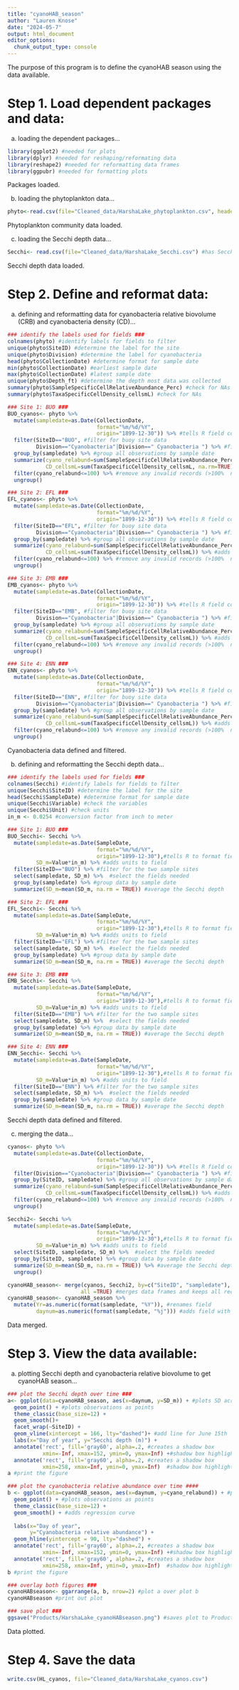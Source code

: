```yaml
---
title: "cyanoHAB_season"
author: "Lauren Knose"
date: "2024-05-7"
output: html_document
editor_options: 
  chunk_output_type: console
---
```


The purpose of this program is to define the cyanoHAB season using the data available.

# Step 1. Load dependent packages and data:

a) loading the dependent packages...

```r
library(ggplot2) #needed for plots
library(dplyr) #needed for reshaping/reformating data
library(reshape2) #needed for reformatting data frames
library(ggpubr) #needed for formatting plots
```

Packages loaded.

b) loading the phytoplankton data...

```r
phyto<-read.csv(file="Cleaned_data/HarshaLake_phytoplankton.csv", header=TRUE) #has the phytoplankton community dataset
```

Phytoplankton community data loaded. 

c) loading the Secchi depth data...

```r
Secchi<- read.csv(file="Cleaned_data/HarshaLake_Secchi.csv") #has Secchi depth data
```

Secchi depth data loaded.

# Step 2. Define and reformat data:

a) defining and reformatting data for cyanobacteria relative biovolume (CRB) and cyanobacteria density (CD)...

```r
### identify the labels used for fields ###
colnames(phyto) #identify labels for fields to filter
unique(phyto$SiteID) #determine the label for the site
unique(phyto$Division) #determine the label for cyanobacteria
head(phyto$CollectionDate) #determine format for sample date
min(phyto$CollectionDate) #earliest sample date
max(phyto$CollectionDate) #latest sample date
unique(phyto$Depth_ft) #determine the depth most data was collected
summary(phyto$SampleSpecificCellRelativeAbundance_Perc) #check for NAs
summary(phyto$TaxaSpecificCellDensity_cellsmL) #check for NAs

### Site 1: BUO ###
BUO_cyanos<- phyto %>%
  mutate(sampledate=as.Date(CollectionDate, 
                            format="%m/%d/%Y",
                            origin="1899-12-30")) %>% #tells R field contains dates
  filter(SiteID=="BUO", #filter for buoy site data
         Division=="Cyanobacteria"|Division==" Cyanobacteria ") %>% #filter for cyanobacteria data
  group_by(sampledate) %>% #group all observations by sample date
  summarize(cyano_relabund=sum(SampleSpecificCellRelativeAbundance_Perc, na.rm=TRUE), #add all observations of cyanobacteria biovolumes together for each sample date
            CD_cellsmL=sum(TaxaSpecificCellDensity_cellsmL, na.rm=TRUE)) %>% #adds all the cyanobacteria cells/mL together for each sample date
  filter(cyano_relabund<=100) %>% #remove any invalid records (>100%  not valid entry)
  ungroup()

### Site 2: EFL ###
EFL_cyanos<- phyto %>%
  mutate(sampledate=as.Date(CollectionDate, 
                            format="%m/%d/%Y",
                            origin="1899-12-30")) %>% #tells R field contains dates
  filter(SiteID=="EFL", #filter for buoy site data
         Division=="Cyanobacteria"|Division==" Cyanobacteria ") %>% #filter for cyanobacteria data
  group_by(sampledate) %>% #group all observations by sample date
  summarize(cyano_relabund=sum(SampleSpecificCellRelativeAbundance_Perc), #add all observations of cyanobacteria biovolumes together for each sample date
            CD_cellsmL=sum(TaxaSpecificCellDensity_cellsmL)) %>% #adds all the cyanobacteria cells/mL together for each sample date
  filter(cyano_relabund<=100) %>% #remove any invalid records (>100%  not valid entry)
  ungroup()

### Site 3: EMB ###
EMB_cyanos<- phyto %>%
  mutate(sampledate=as.Date(CollectionDate, 
                            format="%m/%d/%Y",
                            origin="1899-12-30")) %>% #tells R field contains dates
  filter(SiteID=="EMB", #filter for buoy site data
         Division=="Cyanobacteria"|Division==" Cyanobacteria ") %>% #filter for cyanobacteria data
  group_by(sampledate) %>% #group all observations by sample date
  summarize(cyano_relabund=sum(SampleSpecificCellRelativeAbundance_Perc), #add all observations of cyanobacteria biovolumes together for each sample date
            CD_cellsmL=sum(TaxaSpecificCellDensity_cellsmL)) %>% #adds all the cyanobacteria cells/mL together for each sample date
  filter(cyano_relabund<=100) %>% #remove any invalid records (>100%  not valid entry)
  ungroup()

### Site 4: ENN ###
ENN_cyanos<- phyto %>%
  mutate(sampledate=as.Date(CollectionDate, 
                            format="%m/%d/%Y",
                            origin="1899-12-30")) %>% #tells R field contains dates
  filter(SiteID=="ENN", #filter for buoy site data
         Division=="Cyanobacteria"|Division==" Cyanobacteria ") %>% #filter for cyanobacteria data
  group_by(sampledate) %>% #group all observations by sample date
  summarize(cyano_relabund=sum(SampleSpecificCellRelativeAbundance_Perc), #add all observations of cyanobacteria biovolumes together for each sample date
            CD_cellsmL=sum(TaxaSpecificCellDensity_cellsmL)) %>% #adds all the cyanobacteria cells/mL together for each sample date
  filter(cyano_relabund<=100) %>% #remove any invalid records (>100%  not valid entry)
  ungroup()
```

Cyanobacteria data defined and filtered.

b) defining and reformatting the Secchi depth data...

```r
### identify the labels used for fields ###
colnames(Secchi) #identify labels for fields to filter
unique(Secchi$SiteID) #determine the label for the site
head(Secchi$SampleDate) #determine format for sample date
unique(Secchi$Variable) #check the variables 
unique(Secchi$Unit) #check units
in_m <- 0.0254 #conversion factor from inch to meter

### Site 1: BUO ###
BUO_Secchi<- Secchi %>%
  mutate(sampledate=as.Date(SampleDate, 
                            format="%m/%d/%Y",
                            origin="1899-12-30"),#tells R to format field as Date
         SD_m=Value*in_m) %>% #adds units to field
  filter(SiteID=="BUO") %>% #filter for the two sample sites
  select(sampledate, SD_m) %>%  #select the fields needed
  group_by(sampledate) %>% #group data by sample date
  summarize(SD_m=mean(SD_m, na.rm = TRUE)) #average the Secchi depth 

### Site 2: EFL ###
EFL_Secchi<- Secchi %>%
  mutate(sampledate=as.Date(SampleDate, 
                            format="%m/%d/%Y",
                            origin="1899-12-30"),#tells R to format field as Date
         SD_m=Value*in_m) %>% #adds units to field
  filter(SiteID=="EFL") %>% #filter for the two sample sites
  select(sampledate, SD_m) %>%  #select the fields needed
  group_by(sampledate) %>% #group data by sample date
  summarize(SD_m=mean(SD_m, na.rm = TRUE)) #average the Secchi depth 

### Site 3: EMB ###
EMB_Secchi<- Secchi %>%
  mutate(sampledate=as.Date(SampleDate, 
                            format="%m/%d/%Y",
                            origin="1899-12-30"),#tells R to format field as Date
         SD_m=Value*in_m) %>% #adds units to field
  filter(SiteID=="EMB") %>% #filter for the two sample sites
  select(sampledate, SD_m) %>%  #select the fields needed
  group_by(sampledate) %>% #group data by sample date
  summarize(SD_m=mean(SD_m, na.rm = TRUE)) #average the Secchi depth 

### Site 4: ENN ###
ENN_Secchi<- Secchi %>%
  mutate(sampledate=as.Date(SampleDate, 
                            format="%m/%d/%Y",
                            origin="1899-12-30"),#tells R to format field as Date
         SD_m=Value*in_m) %>% #adds units to field
  filter(SiteID=="ENN") %>% #filter for the two sample sites
  select(sampledate, SD_m) %>%  #select the fields needed
  group_by(sampledate) %>% #group data by sample date
  summarize(SD_m=mean(SD_m, na.rm = TRUE)) #average the Secchi depth 
```

Secchi depth data defined and filtered.

c) merging the data...
```r
cyanos<- phyto %>%
  mutate(sampledate=as.Date(CollectionDate, 
                            format="%m/%d/%Y",
                            origin="1899-12-30")) %>% #tells R field contains dates
  filter(Division=="Cyanobacteria"|Division==" Cyanobacteria ") %>% #filter for cyanobacteria data
  group_by(SiteID, sampledate) %>% #group all observations by sample date
  summarize(cyano_relabund=sum(SampleSpecificCellRelativeAbundance_Perc), #add all observations of cyanobacteria biovolumes together for each sample date
            CD_cellsmL=sum(TaxaSpecificCellDensity_cellsmL)) %>% #adds all the cyanobacteria cells/mL together for each sample date
  filter(cyano_relabund<=100) %>% #remove any invalid records (>100%  not valid entry)
  ungroup()

Secchi2<- Secchi %>%
  mutate(sampledate=as.Date(SampleDate, 
                            format="%m/%d/%Y",
                            origin="1899-12-30"),#tells R to format field as Date
         SD_m=Value*in_m) %>% #adds units to field
  select(SiteID, sampledate, SD_m) %>%  #select the fields needed
  group_by(SiteID, sampledate) %>% #group data by sample date
  summarize(SD_m=mean(SD_m, na.rm = TRUE)) %>% #average the Secchi depth 
  ungroup()

cyanoHAB_season<- merge(cyanos, Secchi2, by=c("SiteID", "sampledate"),
                       all =TRUE) #merges data frames and keeps all records 
cyanoHAB_season<- cyanoHAB_season %>%
  mutate(Yr=as.numeric(format(sampledate, "%Y")), #renames field
         daynum=as.numeric(format(sampledate, "%j"))) #adds field with day
```

Data merged.

# Step 3. View the data available:

a)  plotting Secchi depth and cyanobacteria relative biovolume to get cyanoHAB season...

```r
### plot the Secchi depth over time ###
a<- ggplot(data=cyanoHAB_season, aes(x=daynum, y=SD_m)) + #plots SD across day
  geom_point() + #plots observations as points
  theme_classic(base_size=12) +
  geom_smooth()+
  facet_wrap(~SiteID) +
  geom_vline(xintercept = 166, lty="dashed")+ #add line for June 15th
  labs(x="Day of year", y="Secchi depth (m)") +
  annotate('rect', fill='gray60', alpha=.2, #creates a shadow box 
           xmin=-Inf, xmax=152, ymin=0, ymax=Inf) +#shadow box highlights CyanoHAB season
  annotate('rect', fill='gray60', alpha=.2, #creates a shadow box 
           xmin=258, xmax=Inf, ymin=0, ymax=Inf)  #shadow box highlights CyanoHAB season
a #print the figure

### plot the cyanobacteria relative abundance over time ####
b <- ggplot(data=cyanoHAB_season, aes(x=daynum, y=cyano_relabund)) + #plots cyano RB across day
  geom_point() + #plots observations as points
  theme_classic(base_size=12) +
  geom_smooth() + #adds regression curve
  
  labs(x="Day of year", 
       y="Cyanobacteria relative abundance") +
  geom_hline(yintercept = 90, lty="dashed") +
  annotate('rect', fill='gray60', alpha=.2, #creates a shadow box 
           xmin=-Inf, xmax=152, ymin=0, ymax=Inf) +#shadow box highlights CyanoHAB season
  annotate('rect', fill='gray60', alpha=.2, #creates a shadow box 
           xmin=258, xmax=Inf, ymin=0, ymax=Inf)  #shadow box highlights CyanoHAB season
b #print the figure

### overlay both figures ###
cyanoHABseason<- ggarrange(a, b, nrow=2) #plot a over plot b
cyanoHABseason #print out plot

### save plot ###
ggsave("Products/HarshaLake_cyanoHABseason.png") #saves plot to Products folder
```

Data plotted.

# Step 4. Save the data

```r
write.csv(HL_cyanos, file="Cleaned_data/HarshaLake_cyanos.csv")
```